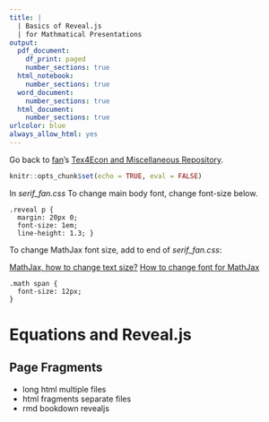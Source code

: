 ```yaml
---
title: |
  | Basics of Reveal.js
  | for Mathmatical Presentations
output:
  pdf_document:
    df_print: paged
    number_sections: true
  html_notebook:
    number_sections: true
  word_document:
    number_sections: true
  html_document:
    number_sections: true
urlcolor: blue
always_allow_html: yes
---
```


Go back to [fan](http://fanwangecon.github.io/)'s [Tex4Econ and Miscellaneous Repository](http://fanwangecon.github.io/Tex4Econ/).

```r
knitr::opts_chunk$set(echo = TRUE, eval = FALSE)
```


In *serif_fan.css* To change main body font, change font-size below.

```
.reveal p {
  margin: 20px 0;
  font-size: 1em;
  line-height: 1.3; }
```

To change MathJax font size, add to end of *serif_fan.css*:

[MathJax, how to change text size?](https://stackoverflow.com/questions/48136559/mathjax-how-to-change-text-size)
[How to change font for MathJax](https://stackoverflow.com/questions/41474096/how-to-change-font-for-mathjax)

```
.math span {
  font-size: 12px;
}
```

# Equations and Reveal.js

## Page Fragments

- long html multiple files
- html fragments separate files
- rmd bookdown revealjs
